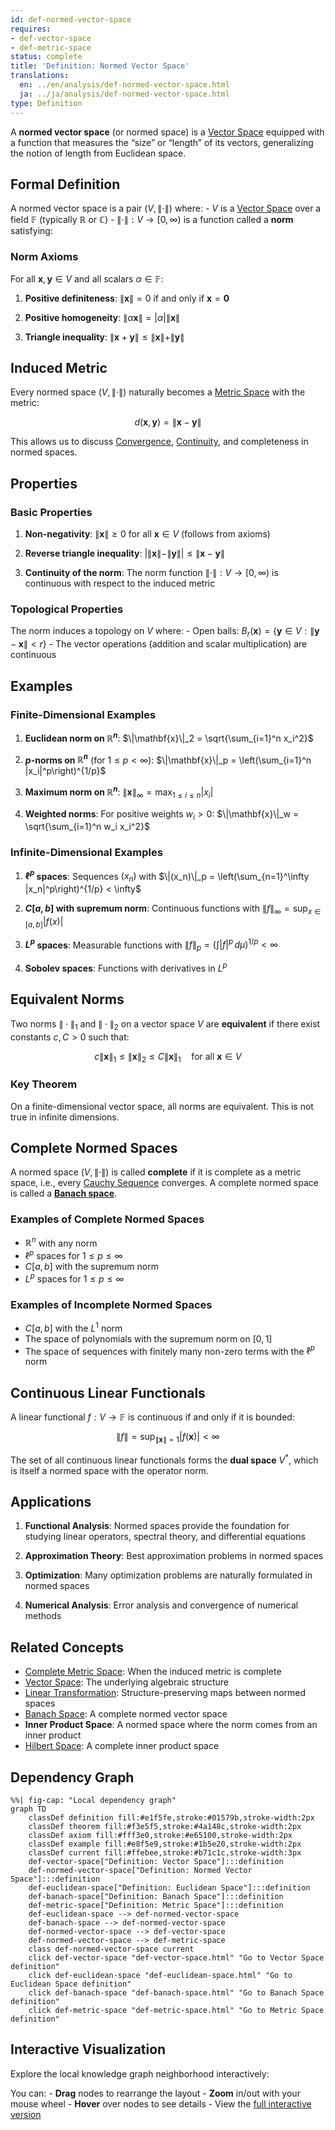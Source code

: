 ```yaml
---
id: def-normed-vector-space
requires:
- def-vector-space
- def-metric-space
status: complete
title: 'Definition: Normed Vector Space'
translations:
  en: ../en/analysis/def-normed-vector-space.html
  ja: ../ja/analysis/def-normed-vector-space.html
type: Definition
---
```


A **normed vector space** (or normed space) is a [Vector Space](../algebra/def-vector-space.qmd) equipped with a function that measures the "size" or "length" of its vectors, generalizing the notion of length from Euclidean space.

## Formal Definition

A normed vector space is a pair $(V, \|\cdot\|)$ where:
- $V$ is a [Vector Space](../algebra/def-vector-space.qmd) over a field $\mathbb{F}$ (typically $\mathbb{R}$ or $\mathbb{C}$)
- $\|\cdot\|: V \to [0, \infty)$ is a function called a **norm** satisfying:

### Norm Axioms

For all $\mathbf{x}, \mathbf{y} \in V$ and all scalars $\alpha \in \mathbb{F}$:

1. **Positive definiteness**: $\|\mathbf{x}\| = 0$ if and only if $\mathbf{x} = \mathbf{0}$

2. **Positive homogeneity**: $\|\alpha \mathbf{x}\| = |\alpha| \|\mathbf{x}\|$

3. **Triangle inequality**: $\|\mathbf{x} + \mathbf{y}\| \leq \|\mathbf{x}\| + \|\mathbf{y}\|$

## Induced Metric

Every normed space $(V, \|\cdot\|)$ naturally becomes a [Metric Space](def-metric-space.qmd) with the metric:

$$d(\mathbf{x}, \mathbf{y}) = \|\mathbf{x} - \mathbf{y}\|$$

This allows us to discuss [Convergence](def-convergence.qmd), [Continuity](def-continuity.qmd), and completeness in normed spaces.

## Properties

### Basic Properties

1. **Non-negativity**: $\|\mathbf{x}\| \geq 0$ for all $\mathbf{x} \in V$ (follows from axioms)

2. **Reverse triangle inequality**: $|\|\mathbf{x}\| - \|\mathbf{y}\|| \leq \|\mathbf{x} - \mathbf{y}\|$

3. **Continuity of the norm**: The norm function $\|\cdot\|: V \to [0, \infty)$ is continuous with respect to the induced metric

### Topological Properties

The norm induces a topology on $V$ where:
- Open balls: $B_r(\mathbf{x}) = \{\mathbf{y} \in V : \|\mathbf{y} - \mathbf{x}\| < r\}$
- The vector operations (addition and scalar multiplication) are continuous

## Examples

### Finite-Dimensional Examples

1. **Euclidean norm on $\mathbb{R}^n$**: $\|\mathbf{x}\|_2 = \sqrt{\sum_{i=1}^n x_i^2}$

2. **$p$-norms on $\mathbb{R}^n$** (for $1 \leq p < \infty$): $\|\mathbf{x}\|_p = \left(\sum_{i=1}^n |x_i|^p\right)^{1/p}$

3. **Maximum norm on $\mathbb{R}^n$**: $\|\mathbf{x}\|_\infty = \max_{1 \leq i \leq n} |x_i|$

4. **Weighted norms**: For positive weights $w_i > 0$: $\|\mathbf{x}\|_w = \sqrt{\sum_{i=1}^n w_i x_i^2}$

### Infinite-Dimensional Examples

1. **$\ell^p$ spaces**: Sequences $(x_n)$ with $\|(x_n)\|_p = \left(\sum_{n=1}^\infty |x_n|^p\right)^{1/p} < \infty$

2. **$C[a,b]$ with supremum norm**: Continuous functions with $\|f\|_\infty = \sup_{x \in [a,b]} |f(x)|$

3. **$L^p$ spaces**: Measurable functions with $\|f\|_p = \left(\int |f|^p \, d\mu\right)^{1/p} < \infty$

4. **Sobolev spaces**: Functions with derivatives in $L^p$

## Equivalent Norms

Two norms $\|\cdot\|_1$ and $\|\cdot\|_2$ on a vector space $V$ are **equivalent** if there exist constants $c, C > 0$ such that:

$$c\|\mathbf{x}\|_1 \leq \|\mathbf{x}\|_2 \leq C\|\mathbf{x}\|_1 \quad \text{for all } \mathbf{x} \in V$$

### Key Theorem
On a finite-dimensional vector space, all norms are equivalent. This is not true in infinite dimensions.

## Complete Normed Spaces

A normed space $(V, \|\cdot\|)$ is called **complete** if it is complete as a metric space, i.e., every [Cauchy Sequence](def-cauchy-sequence.qmd) converges. A complete normed space is called a **[Banach space](def-banach-space.qmd)**.

### Examples of Complete Normed Spaces
- $\mathbb{R}^n$ with any norm
- $\ell^p$ spaces for $1 \leq p \leq \infty$
- $C[a,b]$ with the supremum norm
- $L^p$ spaces for $1 \leq p \leq \infty$

### Examples of Incomplete Normed Spaces
- $C[a,b]$ with the $L^1$ norm
- The space of polynomials with the supremum norm on $[0,1]$
- The space of sequences with finitely many non-zero terms with the $\ell^p$ norm

## Continuous Linear Functionals

A linear functional $f: V \to \mathbb{F}$ is continuous if and only if it is bounded:

$$\|f\| = \sup_{\|\mathbf{x}\| = 1} |f(\mathbf{x})| < \infty$$

The set of all continuous linear functionals forms the **dual space** $V^*$, which is itself a normed space with the operator norm.

## Applications

1. **Functional Analysis**: Normed spaces provide the foundation for studying linear operators, spectral theory, and differential equations

2. **Approximation Theory**: Best approximation problems in normed spaces

3. **Optimization**: Many optimization problems are naturally formulated in normed spaces

4. **Numerical Analysis**: Error analysis and convergence of numerical methods

## Related Concepts

- [Complete Metric Space](def-complete-metric-space.qmd): When the induced metric is complete
- [Vector Space](../algebra/def-vector-space.qmd): The underlying algebraic structure
- [Linear Transformation](../algebra/def-linear-transformation.qmd): Structure-preserving maps between normed spaces
- [Banach Space](def-banach-space.qmd): A complete normed vector space
- **Inner Product Space**: A normed space where the norm comes from an inner product
- [Hilbert Space](def-hilbert-space.qmd): A complete inner product space

## Dependency Graph

```mermaid
%%| fig-cap: "Local dependency graph"
graph TD
    classDef definition fill:#e1f5fe,stroke:#01579b,stroke-width:2px
    classDef theorem fill:#f3e5f5,stroke:#4a148c,stroke-width:2px
    classDef axiom fill:#fff3e0,stroke:#e65100,stroke-width:2px
    classDef example fill:#e8f5e9,stroke:#1b5e20,stroke-width:2px
    classDef current fill:#ffebee,stroke:#b71c1c,stroke-width:3px
    def-vector-space["Definition: Vector Space"]:::definition
    def-normed-vector-space["Definition: Normed Vector Space"]:::definition
    def-euclidean-space["Definition: Euclidean Space"]:::definition
    def-banach-space["Definition: Banach Space"]:::definition
    def-metric-space["Definition: Metric Space"]:::definition
    def-euclidean-space --> def-normed-vector-space
    def-banach-space --> def-normed-vector-space
    def-normed-vector-space --> def-vector-space
    def-normed-vector-space --> def-metric-space
    class def-normed-vector-space current
    click def-vector-space "def-vector-space.html" "Go to Vector Space definition"
    click def-euclidean-space "def-euclidean-space.html" "Go to Euclidean Space definition"
    click def-banach-space "def-banach-space.html" "Go to Banach Space definition"
    click def-metric-space "def-metric-space.html" "Go to Metric Space definition"
```

## Interactive Visualization

Explore the local knowledge graph neighborhood interactively:

::: {.graph-viz data-id="def-normed-vector-space" data-width="700" data-height="500"}
:::

You can:
- **Drag** nodes to rearrange the layout
- **Zoom** in/out with your mouse wheel
- **Hover** over nodes to see details
- View the [full interactive version](../../output/interactive/def-normed-vector-space.html){target="_blank"}
